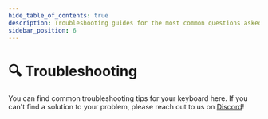 ```yaml
---
hide_table_of_contents: true
description: Troubleshooting guides for the most common questions asked about the KEEBD keyboards and kits.
sidebar_position: 6
---
```


# 🔍 Troubleshooting

You can find common troubleshooting tips for your keyboard here. If you can't find a solution to your problem, please reach out to us on [Discord](https://keebd.com/discord)!


<DocCardList />
